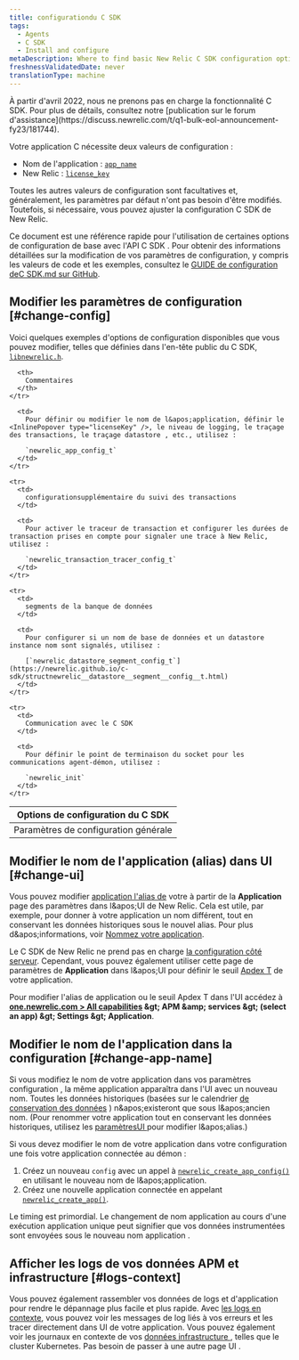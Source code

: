 ```yaml
---
title: configurationdu C SDK
tags:
  - Agents
  - C SDK
  - Install and configure
metaDescription: Where to find basic New Relic C SDK configuration options you can change to fine-tune monitoring of your app.
freshnessValidatedDate: never
translationType: machine
---
```


<Callout variant="important" title="AVIS DE FIN DE VIE">
  À partir d&apos;avril 2022, nous ne prenons pas en charge la fonctionnalité C SDK. Pour plus de détails, consultez notre [publication sur le forum d&apos;assistance](https://discuss.newrelic.com/t/q1-bulk-eol-announcement-fy23/181744).
</Callout>

Votre application C nécessite deux valeurs de configuration :

* Nom de l&apos;application : [`app_name`](https://newrelic.github.io/c-sdk/struct__newrelic__app__config__t.html#a0543f501cfec009c483be0c6d5d511f7)
* New Relic <InlinePopover type="licenseKey" />: [`license_key`](https://newrelic.github.io/c-sdk/struct__newrelic__app__config__t.html#aac3c5f9a0e5da64836a806c47b954b71)

Toutes les autres valeurs de configuration sont facultatives et, généralement, les paramètres par défaut n&apos;ont pas besoin d&apos;être modifiés. Toutefois, si nécessaire, vous pouvez ajuster la configuration <DNT>C SDK</DNT> de New Relic.

Ce document est une référence rapide pour l&apos;utilisation de certaines options de configuration de base avec l&apos;API <DNT>C SDK</DNT> . Pour obtenir des informations détaillées sur la modification de vos paramètres de configuration, y compris les valeurs de code et les exemples, consultez le [GUIDE de configuration de<DNT>C SDK</DNT>.md sur GitHub](https://github.com/newrelic/c-sdk/blob/master/GUIDE.md#configuration).

## Modifier les paramètres de configuration [#change-config]

Voici quelques exemples d&apos;options de configuration disponibles que vous pouvez modifier, telles que définies dans l&apos;en-tête public du C SDK, [`libnewrelic.h`](https://newrelic.github.io/c-sdk/libnewrelic_8h.html).

<table>
  <thead>
    <tr>
      <th style={{ width: "300px" }}>
        Options de configuration du C SDK
      </th>

      <th>
        Commentaires
      </th>
    </tr>
  </thead>

  <tbody>
    <tr>
      <td>
        Paramètres de configuration générale
      </td>

      <td>
        Pour définir ou modifier le nom de l&apos;application, définir le <InlinePopover type="licenseKey" />, le niveau de logging, le traçage des transactions, le traçage datastore , etc., utilisez :

        `newrelic_app_config_t`
      </td>
    </tr>

    <tr>
      <td>
        configurationsupplémentaire du suivi des transactions
      </td>

      <td>
        Pour activer le traceur de transaction et configurer les durées de transaction prises en compte pour signaler une trace à New Relic, utilisez :

        `newrelic_transaction_tracer_config_t`
      </td>
    </tr>

    <tr>
      <td>
        segments de la banque de données
      </td>

      <td>
        Pour configurer si un nom de base de données et un datastore instance nom sont signalés, utilisez :

        [`newrelic_datastore_segment_config_t`](https://newrelic.github.io/c-sdk/structnewrelic__datastore__segment__config__t.html)
      </td>
    </tr>

    <tr>
      <td>
        Communication avec le C SDK
      </td>

      <td>
        Pour définir le point de terminaison du socket pour les communications agent-démon, utilisez :

        `newrelic_init`
      </td>
    </tr>
  </tbody>
</table>

## Modifier le nom de l&apos;application (alias) dans UI [#change-ui]

Vous pouvez modifier [application l&apos;alias de](/docs/agents/manage-apm-agents/app-naming/name-your-application#differences) votre à partir de la <DNT>**Application**</DNT> page des paramètres dans l&amp;apos;UI de New Relic. Cela est utile, par exemple, pour donner à votre application un nom différent, tout en conservant les données historiques sous le nouvel alias. Pour plus d&amp;apos;informations, voir [Nommez votre application](/docs/agents/manage-apm-agents/app-naming/name-your-application).

Le C SDK de New Relic ne prend pas en charge [la configuration côté serveur](/docs/agents/manage-apm-agents/configuration/server-side-agent-configuration). Cependant, vous pouvez également utiliser cette page de paramètres de <DNT>**Application**</DNT> dans l&amp;apos;UI pour définir le seuil [Apdex T](/docs/apm/new-relic-apm/apdex/apdex-measure-user-satisfaction) de votre application.

Pour modifier l&apos;alias de application ou le seuil Apdex T dans l&apos;UI accédez à <DNT>**[one.newrelic.com &gt; All capabilities](https://one.newrelic.com/all-capabilities) &amp;gt; APM &amp;amp; services &amp;gt; (select an app) &amp;gt; Settings &amp;gt; Application**</DNT>.

## Modifier le nom de l&apos;application dans la configuration [#change-app-name]

Si vous modifiez le nom de votre application dans vos paramètres configuration , la même application apparaîtra dans l&apos;UI avec un nouveau nom. Toutes les données historiques (basées sur le calendrier [de conservation des données](/docs/apm/new-relic-apm/maintenance/apm-data-retention) ) n&amp;apos;existeront que sous l&amp;apos;ancien nom. (Pour renommer votre application tout en conservant les données historiques, utilisez les [paramètresUI ](#change-ui)pour modifier l&amp;apos;alias.)

Si vous devez modifier le nom de votre application dans votre configuration une fois votre application connectée au démon :

1. Créez un nouveau `config` avec un appel à [`newrelic_create_app_config()`](https://newrelic.github.io/c-sdk/libnewrelic_8h.html#af067b3ff89a40b6fa417e18be5e847aa) en utilisant le nouveau nom de l&amp;apos;application.
2. Créez une nouvelle application connectée en appelant [`newrelic_create_app()`](https://newrelic.github.io/c-sdk/libnewrelic_8h.html#a61dd90439ae3cc5060021f6ab4701132).

<Callout variant="caution">
  Le timing est primordial. Le changement de nom application au cours d&apos;une exécution application unique peut signifier que vos données instrumentées sont envoyées sous le nouveau nom application .
</Callout>

## Afficher les logs de vos données APM et infrastructure [#logs-context]

Vous pouvez également rassembler vos données de logs et d&apos;application pour rendre le dépannage plus facile et plus rapide. Avec [les logs en contexte](/docs/logs/logs-context/c-sdk-configure-logs-context/), vous pouvez voir les messages de log liés à vos erreurs et les tracer directement dans UI de votre application. Vous pouvez également voir les journaux en contexte de vos [données infrastructure ](/docs/logs/forward-logs/forward-your-logs-using-infrastructure-agent/), telles que le cluster Kubernetes. Pas besoin de passer à une autre page UI .